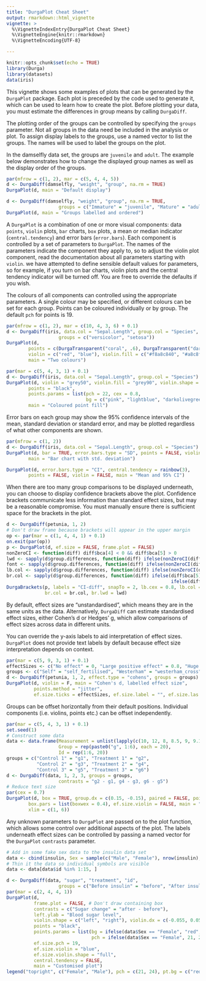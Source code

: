 ```yaml
---
title: "DurgaPlot Cheat Sheet"
output: rmarkdown::html_vignette
vignette: >
  %\VignetteIndexEntry{DurgaPlot Cheat Sheet}
  %\VignetteEngine{knitr::rmarkdown}
  %\VignetteEncoding{UTF-8}

---
```


```r
knitr::opts_chunk$set(echo = TRUE)
library(Durga)
library(datasets)
data(iris)
```


This vignette shows some examples of plots that can be generated by the `DurgaPlot` package. Each plot is preceded by the code used to generate it, which can be used to learn how to create the plot. Before plotting your data, you must estimate the differences in group means by calling `DurgaDiff`. 

The plotting order of the groups can be controlled by specifying the `groups` parameter. Not all groups in the data need be included in the analysis or plot. To assign display labels to the groups, use a named vector to list the groups. The names will be used to label the groups on the plot. 

In the damselfly data set, the groups are `juvenile` and `adult`. The example below demonstrates how to change the displayed group names as well as the display order of the groups.



```r
par(mfrow = c(1, 2), mar = c(5, 4, 4, 5))
d <- DurgaDiff(damselfly, "weight", "group", na.rm = TRUE)
DurgaPlot(d, main = "Default display")

d <- DurgaDiff(damselfly, "weight", "group", na.rm = TRUE,
                   groups = c("Immature" = "juvenile", "Mature" = "adult"))
DurgaPlot(d, main = "Groups labelled and ordered")
```

A `DurgaPlot` is a combination of one or more visual components: data `points`, `violin` plots, `bar` charts, `box` plots, a mean or median indicator (`central.tendency`) and error bars (`error.bars`). Each component is controlled by a set of parameters to `DurgaPlot`. The names of the parameters indicate the component they apply to, so to adjust the violin plot component, read the documentation about all parameters starting with `violin`. we have attempted to define sensible default values for parameters, so for example, if you turn on bar charts, violin plots and the central tendency indicator will be turned off. You are free to override the defaults if you wish.

The colours of all components can controlled using the appropriate parameters. A single colour may be specified, or different colours can be set for each group. Points can be coloured individually or by group. The default `pch` for points is 19.

```r
par(mfrow = c(1, 2), mar = c(10, 4, 3, 6) + 0.1)
d <- DurgaDiff(iris, data.col = "Sepal.Length", group.col = "Species",
                   groups = c("versicolor", "setosa"))
DurgaPlot(d, 
        points = c(DurgaTransparent("coral", .6), DurgaTransparent("darkturquoise", .8)),
        violin = c("red", "blue"), violin.fill = c("#f8a8c840", "#a8c8f840"), 
        main = "Two colours")

par(mar = c(5, 4, 3, 1) + 0.1)
d <- DurgaDiff(iris, data.col = "Sepal.Length", group.col = "Species")
DurgaPlot(d, violin = "grey50", violin.fill = "grey90", violin.shape = "left", 
        points = "black", 
        points.params = list(pch = 22, cex = 0.8, 
                             bg = c("pink", "lightblue", "darkolivegreen3")[iris$Species]),
        main = "Coloured point fill")
```

Error bars on each group may show the 95% confidence intervals of the mean, standard deviation or standard error, and may be plotted regardless of what other components are shown.
 
```r
par(mfrow = c(1, 2))
d <- DurgaDiff(iris, data.col = "Sepal.Length", group.col = "Species")
DurgaPlot(d, bar = TRUE, error.bars.type = "SD", points = FALSE, violin = FALSE, 
        main = "Bar chart with std. deviation")

DurgaPlot(d, error.bars.type = "CI", central.tendency = rainbow(3), 
        points = FALSE, violin = FALSE, main = "Mean and 95% CI")
```

When there are too many group comparisons to be displayed underneath, you can choose to display confidence brackets above the plot. Confidence brackets communicate less information than standard effect sizes, but may be a reasonable compromise. You must manually ensure there is sufficient space for the brackets in the plot. 

```r
d <- DurgaDiff(petunia, 1, 2)
# Don't draw frame because brackets will appear in the upper margin
op <- par(mar = c(1, 4, 4, 1) + 0.1)
on.exit(par(op))
p <- DurgaPlot(d, ef.size = FALSE, frame.plot = FALSE)
nonZeroCI <- function(diff) diff$bca[4] < 0 && diff$bca[5] > 0
lwd <- sapply(d$group.differences, function(diff) ifelse(nonZeroCI(diff), 1, 2))
font <- sapply(d$group.differences, function(diff) ifelse(nonZeroCI(diff), 1, 2))
lb.col <- sapply(d$group.differences, function(diff) ifelse(nonZeroCI(diff), "grey60", "grey20"))
br.col <- sapply(d$group.differences, function(diff) ifelse(diff$bca[5] < 0, "red",
                                                            ifelse(diff$bca[4] > 0, "blue", "grey60")))
DurgaBrackets(p, labels = "CI-diff", snapTo = 2, lb.cex = 0.8, lb.col = lb.col, lb.font = font, 
              br.col = br.col, br.lwd = lwd)
```

By default, effect sizes are "unstandardised", which means they are in the same units as the data. Alternatively, `DurgaDiff` can estimate standardised effect sizes, either Cohen's d or Hedges' g, which allow comparisons of effect sizes across data in different units.

You can override the y-axis labels to aid interpretation of effect sizes. `DurgaPlot` does not provide text labels by default because effect size interpretation depends on context.

```r
par(mar = c(5, 9, 3, 1) + 0.1)
effectSizes <- c("No effect" = 0, "Large positive effect" = 0.8, "Huge positive effect" = 2)
groups <- c("Self" = "self_fertilised", "Westerham" = "westerham_cross", "Inter" = "inter_cross")
d <- DurgaDiff(petunia, 1, 2, effect.type = "cohens", groups = groups)
DurgaPlot(d, violin = F, main = "Cohen's d, labelled effect size", 
          points.method = "jitter", 
          ef.size.ticks = effectSizes, ef.size.label = "", ef.size.las = 1)
```

Groups can be offset horizontally from their default positions. Individual components (i.e. violins, points etc.) can be offset independently.

```r
par(mar = c(5, 4, 3, 1) + 0.1)
set.seed(1)
# Construct some data
data <- data.frame(Measurement = unlist(lapply(c(10, 12, 8, 8.5, 9, 9.1), function(m) rnorm(20, m))),
                   Group = rep(paste0("g", 1:6), each = 20),
                   Id = rep(1:6, 20))
groups = c("Control 1" = "g1", "Treatment 1" = "g2", 
           "Control 2" = "g3", "Treatment 2" = "g4", 
           "Control 3" = "g5", "Treatment 3" = "g6")
d <- DurgaDiff(data, 1, 2, 3, groups = groups, 
                   contrasts = "g2 - g1, g4 - g3, g6 - g5")
# Reduce text size
par(cex = 0.7)
DurgaPlot(d, box = TRUE, group.dx = c(0.15, -0.15), paired = FALSE, points = FALSE, 
        box.pars = list(boxwex = 0.4), ef.size.violin = FALSE, main = "Group offsets",
        xlim = c(1, 6))
```

Any unknown parameters to `DurgaPlot` are passed on to the plot function, which allows some control over additional aspects of the plot. The labels underneath effect sizes can be controlled by passing a named vector for the `DurgaPlot` `contrasts` parameter.

```r
# Add in some fake sex data to the insulin data set
data <- cbind(insulin, Sex = sample(c("Male", "Female"), nrow(insulin), replace = TRUE))
# Thin it the data so individual symbols are visible
data <- data[data$id %in% 1:15, ]

d <- DurgaDiff(data, "sugar", "treatment", "id", 
                   groups = c("Before insulin" = "before", "After insulin" = "after"), na.rm = TRUE)
par(mar = c(2, 4, 4, 1))
DurgaPlot(d, 
          frame.plot = FALSE, # Don't draw containing box
          contrasts = c("Sugar change" = "after - before"),
          left.ylab = "Blood sugar level",
          violin.shape = c("left", "right"), violin.dx = c(-0.055, 0.055), violin.width = 0.3, 
          points = "black",
          points.params = list(bg = ifelse(data$Sex == "Female", "red", "blue"), 
                               pch = ifelse(data$Sex == "Female", 21, 24)), 
          ef.size.pch = 19,
          ef.size.violin = "blue",
          ef.size.violin.shape = "full",
          central.tendency = FALSE,
          main = "Customised plot")
legend("topright", c("Female", "Male"), pch = c(21, 24), pt.bg = c("red", "blue"))
```


